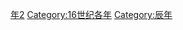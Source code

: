 {{Catnav|頁面分類|历史|歷史時代|年|16世纪各年}}
{{Commons category|1592}}

[[Category:1590年代|年2]]
[[Category:16世纪各年|Category:16世纪各年]]
[[Category:辰年|Category:辰年]]